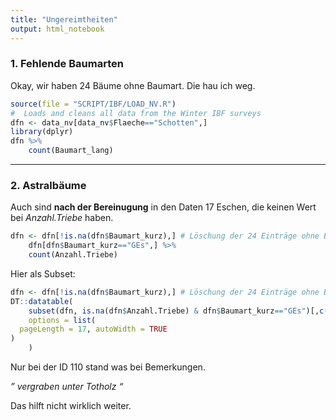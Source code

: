 ```yaml
---
title: "Ungereimtheiten"
output: html_notebook
---
```


### 1. Fehlende Baumarten

Okay, wir haben 24 Bäume ohne Baumart. Die hau ich weg.

```r
source(file = "SCRIPT/IBF/LOAD_NV.R") 
#  Loads and cleans all data from the Winter IBF surveys
dfn <- data_nv[data_nv$Flaeche=="Schotten",]
library(dplyr)
dfn %>% 
	count(Baumart_lang)
```

------------------------------------------------------------------------

### 2. Astralbäume

Auch sind **nach der Bereinugung** in den Daten 17 Eschen, die keinen Wert bei *Anzahl.Triebe* haben.

```r
dfn <- dfn[!is.na(dfn$Baumart_kurz),] # Löschung der 24 Einträge ohne Baumart
	dfn[dfn$Baumart_kurz=="GEs",] %>% 
	count(Anzahl.Triebe)
```

Hier als Subset:\

```r
dfn <- dfn[!is.na(dfn$Baumart_kurz),] # Löschung der 24 Einträge ohne Baumart
DT::datatable(
	subset(dfn, is.na(dfn$Anzahl.Triebe) & dfn$Baumart_kurz=="GEs")[,c(1,4, 13, 15, 16, 17, 18)], 
	options = list(
  pageLength = 17, autoWidth = TRUE
)
	)

```

Nur bei der ID 110 stand was bei Bemerkungen.

*" vergraben unter Totholz "*

Das hilft nicht wirklich weiter.
